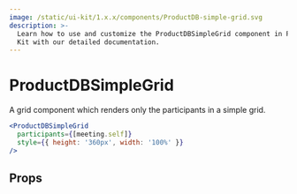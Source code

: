 ```yaml
---
image: /static/ui-kit/1.x.x/components/ProductDB-simple-grid.svg
description: >-
  Learn how to use and customize the ProductDBSimpleGrid component in ProductDB's React UI
  Kit with our detailed documentation.
---
```


# ProductDBSimpleGrid

A grid component which renders only the participants in a simple grid.

```jsx live
<ProductDBSimpleGrid
  participants={[meeting.self]}
  style={{ height: '360px', width: '100%' }}
/>
```

## Props

<PropsTable of="ProductDB-simple-grid" />

<head>
  <title>React UI Kit ProductDBSimpleGrid</title>
</head>
